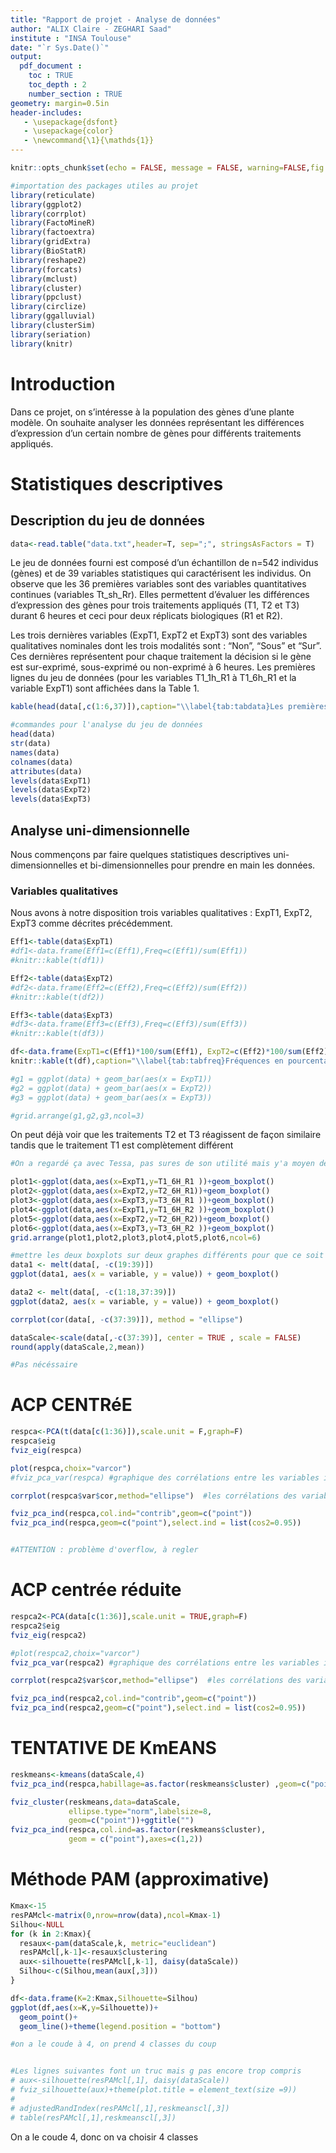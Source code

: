 ```yaml
---
title: "Rapport de projet - Analyse de données"
author: "ALIX Claire - ZEGHARI Saad"
institute : "INSA Toulouse"
date: "`r Sys.Date()`"
output: 
  pdf_document :
    toc : TRUE
    toc_depth : 2
    number_section : TRUE
geometry: margin=0.5in
header-includes:
   - \usepackage{dsfont}
   - \usepackage{color}
   - \newcommand{\1}{\mathds{1}}
---
```


```r
knitr::opts_chunk$set(echo = FALSE, message = FALSE, warning=FALSE,fig.width=15,fig.height = 6, dpi=300)

#importation des packages utiles au projet
library(reticulate)
library(ggplot2)
library(corrplot)
library(FactoMineR)
library(factoextra)
library(gridExtra)
library(BioStatR)
library(reshape2)
library(forcats)
library(mclust)
library(cluster)
library(ppclust)
library(circlize)
library(ggalluvial)
library(clusterSim)
library(seriation)
library(knitr)

```
# Introduction

Dans ce projet, on s'intéresse à la population des gènes d'une plante modèle. On souhaite analyser les données représentant les différences d'expression d'un certain nombre de gènes pour différents traitements appliqués.

# Statistiques descriptives

## Description du jeu de données

```r
data<-read.table("data.txt",header=T, sep=";", stringsAsFactors = T)
```
Le jeu de données fourni est composé d'un échantillon de n=542 individus (gènes) et de 39 variables statistiques qui caractérisent les individus. On observe que les 36 premières variables sont des variables quantitatives continues (variables Tt_sh_Rr). Elles permettent d'évaluer les différences d'expression des gènes pour trois traitements appliqués (T1, T2 et T3) durant 6 heures et ceci pour deux réplicats biologiques (R1 et R2).

Les trois dernières variables (ExpT1, ExpT2 et ExpT3) sont des variables qualitatives nominales dont les trois modalités sont : "Non", "Sous" et "Sur". Ces dernières représentent pour chaque traitement la décision si le gène est sur-exprimé, sous-exprimé ou non-exprimé à 6 heures.
Les premières lignes du jeu de données (pour les variables T1_1h_R1 à T1_6h_R1 et la variable ExpT1) sont affichées dans la Table 1.

```r
kable(head(data[,c(1:6,37)]),caption="\\label{tab:tabdata}Les premières lignes du jeu de données.")
```
```r
#commandes pour l'analyse du jeu de données
head(data)
str(data)
names(data)
colnames(data)
attributes(data)
levels(data$ExpT1)
levels(data$ExpT2)
levels(data$ExpT3)
```
## Analyse uni-dimensionnelle

Nous commençons par faire quelques statistiques descriptives uni-dimensionnelles et bi-dimensionnelles pour prendre en main les données.

### Variables qualitatives

Nous avons à notre disposition trois variables qualitatives : ExpT1, ExpT2, ExpT3 comme décrites précédemment.

```r
Eff1<-table(data$ExpT1)
#df1<-data.frame(Eff1=c(Eff1),Freq=c(Eff1)/sum(Eff1))
#knitr::kable(t(df1))

Eff2<-table(data$ExpT2)
#df2<-data.frame(Eff2=c(Eff2),Freq=c(Eff2)/sum(Eff2))
#knitr::kable(t(df2))

Eff3<-table(data$ExpT3)
#df3<-data.frame(Eff3=c(Eff3),Freq=c(Eff3)/sum(Eff3))
#knitr::kable(t(df3))

df<-data.frame(ExpT1=c(Eff1)*100/sum(Eff1), ExpT2=c(Eff2)*100/sum(Eff2), ExpT3=c(Eff3)*100/sum(Eff3) )
knitr::kable(t(df),caption="\\label{tab:tabfreq}Fréquences en pourcentages des variables qualitatives")

#g1 = ggplot(data) + geom_bar(aes(x = ExpT1)) 
#g2 = ggplot(data) + geom_bar(aes(x = ExpT2)) 
#g3 = ggplot(data) + geom_bar(aes(x = ExpT3)) 

#grid.arrange(g1,g2,g3,ncol=3)
```
On peut déjà voir que les traitements T2 et T3 réagissent de façon similaire tandis que le traitement T1 est complètement différent
```r
#On a regardé ça avec Tessa, pas sures de son utilité mais y'a moyen de trouver une interprétation logique avec les différences entre les différents boxplots

plot1<-ggplot(data,aes(x=ExpT1,y=T1_6H_R1 ))+geom_boxplot()
plot2<-ggplot(data,aes(x=ExpT2,y=T2_6H_R1))+geom_boxplot()
plot3<-ggplot(data,aes(x=ExpT3,y=T3_6H_R1 ))+geom_boxplot()
plot4<-ggplot(data,aes(x=ExpT1,y=T1_6H_R2 ))+geom_boxplot()
plot5<-ggplot(data,aes(x=ExpT2,y=T2_6H_R2))+geom_boxplot()
plot6<-ggplot(data,aes(x=ExpT3,y=T3_6H_R2 ))+geom_boxplot()
grid.arrange(plot1,plot2,plot3,plot4,plot5,plot6,ncol=6)
```

```r
#mettre les deux boxplots sur deux graphes différents pour que ce soit plus lisible
data1 <- melt(data[, -c(19:39)])
ggplot(data1, aes(x = variable, y = value)) + geom_boxplot()
```

```r
data2 <- melt(data[, -c(1:18,37:39)])
ggplot(data2, aes(x = variable, y = value)) + geom_boxplot()
```

```r
corrplot(cor(data[, -c(37:39)]), method = "ellipse")
```

```r
dataScale<-scale(data[,-c(37:39)], center = TRUE , scale = FALSE)
round(apply(dataScale,2,mean))

#Pas nécéssaire
```

# ACP CENTRéE

```r

respca<-PCA(t(data[c(1:36)]),scale.unit = F,graph=F)
respca$eig
fviz_eig(respca)

```

```r
plot(respca,choix="varcor") 
#fviz_pca_var(respca) #graphique des corrélations entre les variables initiales et les méta-variables => Illisible

corrplot(respca$var$cor,method="ellipse")  #les corrélations des variables initiales avec toutes les méta-variables => Plus lisible (même si c pas ouf)

fviz_pca_ind(respca,col.ind="contrib",geom=c("point"))
fviz_pca_ind(respca,geom=c("point"),select.ind = list(cos2=0.95))


#ATTENTION : problème d'overflow, à regler
```

# ACP centrée réduite


```r

respca2<-PCA(data[c(1:36)],scale.unit = TRUE,graph=F)
respca2$eig
fviz_eig(respca2)

```

```r
#plot(respca2,choix="varcor") 
fviz_pca_var(respca2) #graphique des corrélations entre les variables initiales et les méta-variables => Illisible

corrplot(respca2$var$cor,method="ellipse")  #les corrélations des variables initiales avec toutes les méta-variables => Plus lisible (même si c pas ouf)

fviz_pca_ind(respca2,col.ind="contrib",geom=c("point"))
fviz_pca_ind(respca2,geom=c("point"),select.ind = list(cos2=0.95))
```
# TENTATIVE DE KmEANS
```r
reskmeans<-kmeans(dataScale,4) 
fviz_pca_ind(respca,habillage=as.factor(reskmeans$cluster) ,geom=c("point"))
```
```r
fviz_cluster(reskmeans,data=dataScale,
             ellipse.type="norm",labelsize=8,
             geom=c("point"))+ggtitle("")
fviz_pca_ind(respca,col.ind=as.factor(reskmeans$cluster),
             geom = c("point"),axes=c(1,2))
```
# Méthode PAM (approximative)
```r

Kmax<-15
resPAMcl<-matrix(0,nrow=nrow(data),ncol=Kmax-1)
Silhou<-NULL
for (k in 2:Kmax){
  resaux<-pam(dataScale,k, metric="euclidean")
  resPAMcl[,k-1]<-resaux$clustering
  aux<-silhouette(resPAMcl[,k-1], daisy(dataScale))
  Silhou<-c(Silhou,mean(aux[,3]))
}

df<-data.frame(K=2:Kmax,Silhouette=Silhou)
ggplot(df,aes(x=K,y=Silhouette))+
  geom_point()+
  geom_line()+theme(legend.position = "bottom")

#on a le coude à 4, on prend 4 classes du coup


#Les lignes suivantes font un truc mais g pas encore trop compris
# aux<-silhouette(resPAMcl[,1], daisy(dataScale))
# fviz_silhouette(aux)+theme(plot.title = element_text(size =9))
# 
# adjustedRandIndex(resPAMcl[,1],reskmeanscl[,3])
# table(resPAMcl[,1],reskmeanscl[,3])

```
On a le coude 4, donc on va choisir 4 classes
